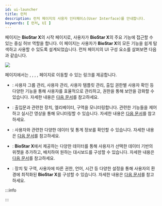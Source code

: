 ```yaml
---
id: ui-launcher
title: 런처
description: 런처 페이지의 사용자 인터페이스(User Interface)를 안내합니다.
keywords: [ 런처, UI ]
---
```


<Cmd sid='shell.header.launcher' /> 페이지는 **BioStar X**의 시작 페이지로, 사용자가 **BioStar X**의 주요 기능에 접근할 수 있는 중심 허브 역할을 합니다. 이 페이지는 사용자가 **BioStar X**의 모든 기능을 쉽게 탐색하고 사용할 수 있도록 설계되었습니다. 런처 페이지의 UI 구성 요소를 살펴보면 다음과 같습니다.

<Image src='/img/biostarx-launcher.png' className='none' />

<Cmd sid='shell.header.launcher' /> 페이지에서는 <Cmd sid='shell.header.user' />, <Cmd sid='shell.header.arena' />, <Cmd sid='shell.header.data' />, <Cmd sid='shell.header.dashboard' />, <Cmd sid='shell.header.setting' /> 페이지로 이동할 수 있는 링크를 제공합니다.

* <Cmd sid='shell.header.user' />: 사용자 그룹 관리, 사용자 관리, 사용자 템플릿 관리, 출입 권한별 사용자 확인 등 다양한 기능을 통해 사용자를 효율적으로 관리하고, 권한을 통해 보안을 강화할 수 있습니다. 자세한 내용은 [다음 문서](how-to-guide-user)를 참고하세요.

* <Cmd sid='shell.header.arena' />: 출입문과 관련한 장치, 엘리베이터, 구역을 모니터링합니다. 관련한 기능들을 제어하고 실시간 영상을 통해 모니터링할 수 있습니다. 자세한 내용은 [다음 문서](how-to-guide-monitoring)를 참고하세요.

* <Cmd sid='shell.header.data' />: 사용자와 관련한 다양한 데이터 및 통계 정보를 확인할 수 있습니다. 자세한 내용은 [다음 문서](#)를 참고하세요.

* <Cmd sid='shell.header.dashboard' />: **BioStar X**에서 제공하는 다양한 데이터를 통해 사용자가 선택한 데이터 기반의 위젯을 추가하고, 배치하여 원하는 대시보드를 구성할 수 있습니다. 자세한 내용은 [다음 문서](#)를 참고하세요.

* <Cmd sid='shell.header.setting' />: 장치 및 구역, 사용자에 따른 권한, 언어, 시간 등 다양한 설정을 통해 사용자의 환경에 최적화된 **BioStar X**를 구성할 수 있습니다. 자세한 내용은 [다음 문서](#)를 참고하세요.

:::info



:::